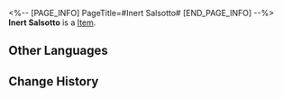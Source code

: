 <%-- [PAGE_INFO]
PageTitle=#Inert Salsotto#
[END_PAGE_INFO] --%>
{{Item Infobox
|id          = 83062
|image       = Item Inert Salsotto.png
|type        = 
|invCategory = 
|rarity      = 3
|effect      = 
|description = 
}}
'''Inert Salsotto''' is a [[Item]].

==Other Languages==
{{Other Languages
|en   = Inert Salsotto
|zhs  = 停转的萨尔索图
|zht  = 停轉的薩爾索圖
|ja   = 自転が止まったサルソット
|ko   = 회전을 멈춘 살소토
|es   = Salsotto inerte
|fr   = Salsotto inerte
|ru   = Замершее Салсотто
|th   = Inert Salsotto
|vi   = Salsotto Dừng Xoay
|de   = Regloses Salsotto
|id   = Inert Salsotto
|pt   = Salsotto Inerte
}}

==Change History==
{{Change History|2.0}}